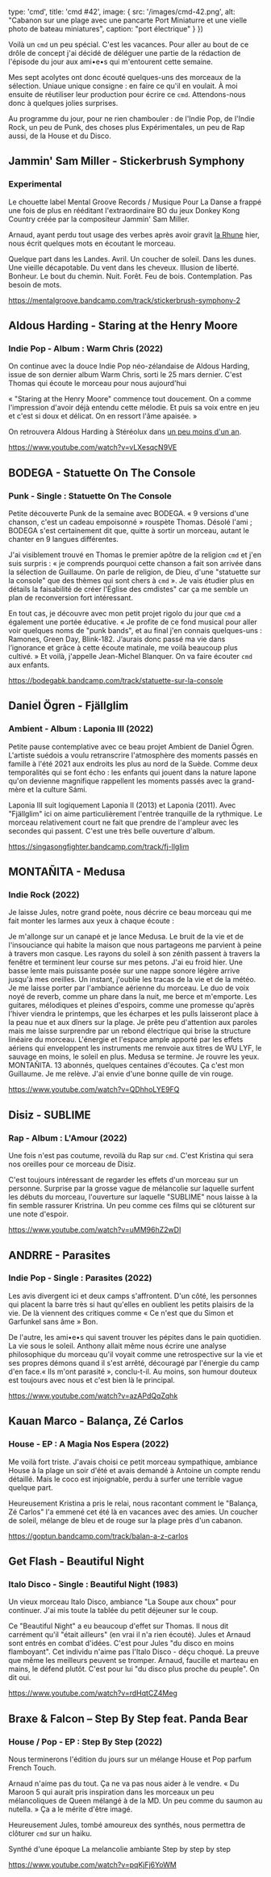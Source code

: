 

  type: 'cmd',
  title: 'cmd #42',
  image: {
    src: '/images/cmd-42.png',
    alt: "Cabanon sur une plage avec une pancarte Port Miniaturre et une vielle photo de bateau miniatures",
    caption: "port électrique"
  }
}) 

Voilà un `cmd` un peu spécial. C'est les vacances. Pour aller au bout de ce
drôle de concept j'ai décidé de déléguer une partie de la rédaction de l'épisode
du jour aux ami•e•s qui m'entourent cette semaine.

Mes sept acolytes ont donc écouté quelques-uns des morceaux de la sélection.
Uniaue unique consigne : en faire ce qu'il en voulait. À moi ensuite de réutiliser leur
production pour écrire ce `cmd`. Attendons-nous donc à quelques jolies
surprises.

Au programme du jour, pour ne rien chambouler : de l'Indie Pop, de l'Indie Rock,
un peu de Punk, des choses plus Expérimentales, un peu de Rap aussi, de la House
et du Disco.



## Jammin' Sam Miller - Stickerbrush Symphony 

### Experimental

Le chouette label Mental Groove Records / Musique Pour La Danse a frappé une
fois de plus en rééditant l'extraordinaire BO du jeux Donkey Kong Country créée
par la compositeur Jammin' Sam Miller.

Arnaud, ayant perdu tout usage des verbes après avoir gravit [la
Rhune](https://fr.wikipedia.org/wiki/La_Rhune) hier, nous écrit quelques mots en
écoutant le morceau.

Quelque part dans les Landes. Avril. Un coucher de soleil. Dans les dunes. Une
vieille décapotable. Du vent dans les cheveux. Illusion de liberté. Bonheur. Le
bout du chemin. Nuit. Forêt. Feu de bois. Contemplation. Pas besoin de mots.

https://mentalgroove.bandcamp.com/track/stickerbrush-symphony-2



## Aldous Harding - Staring at the Henry Moore

### Indie Pop - Album : Warm Chris (2022)

On continue avec la douce Indie Pop néo-zélandaise de Aldous Harding, issue de
son dernier album Warm Chris, sorti le 25 mars dernier. C'est Thomas qui écoute
le morceau pour nous aujourd'hui

« "Staring at the Henry Moore" commence tout doucement. On a comme l'impression
d'avoir déjà entendu cette mélodie. Et puis sa voix entre en jeu et c'est si
doux et délicat. On en ressort l'âme apaisée. »

On retrouvera Aldous Harding à Stéréolux dans [un peu moins d'un
an](https://www.stereolux.org/agenda/aldous-harding-1ere-partie-0).

https://www.youtube.com/watch?v=vLXesqcN9VE



## BODEGA - Statuette On The Console

### Punk - Single : Statuette On The Console 

Petite découverte Punk de la semaine avec BODEGA. « 9 versions d'une chanson,
c'est un cadeau empoisonné » rouspète Thomas. Désolé l'ami ; BODEGA s'est
certainement dit que, quitte à sortir un morceau, autant le chanter en 9 langues
différentes.

J'ai visiblement trouvé en Thomas le premier apôtre de la religion `cmd` et j'en
suis surpris : « je comprends pourquoi cette chanson a fait son arrivée dans la
sélection de Guillaume. On parle de religion, de Dieu, d'une "statuette sur la
console" que des thèmes qui sont chers à `cmd` ». Je vais étudier plus en
détails la faisabilité de créer l'Église des cmdistes" car ça me semble un plan
de reconversion fort intéressant.

En tout cas, je découvre avec mon petit projet rigolo du jour que `cmd` a
également une portée éducative. « Je profite de ce fond musical pour aller voir
quelques noms de "punk bands", et au final j'en connais quelques-uns : Ramones,
Green Day, Blink-182. J’aurais donc passé ma vie dans l’ignorance et grâce à
cette écoute matinale, me voilà beaucoup plus cultivé. » Et voilà, j'appelle
Jean-Michel Blanquer. On va faire écouter `cmd` aux enfants.

https://bodegabk.bandcamp.com/track/statuette-sur-la-console



## Daniel Ögren - Fjällglim

### Ambient - Album : Laponia III (2022)

Petite pause contemplative avec ce beau projet Ambient de Daniel Ögren.
L'artiste suédois a voulu retranscrire l'atmosphère des moments passés en
famille à l'été 2021 aux endroits les plus au nord de la Suède. Comme deux
temporalités qui se font écho : les enfants qui jouent dans la nature lapone
qu'on devienne magnifique rappellent les moments passés avec la grand-mère et la
culture Sámi. 

Laponia III suit logiquement Laponia II (2013) et Laponia (2011). Avec
"Fjällglim" ici on aime particulièrement l'entrée tranquille de la rythmique. Le
morceau relativement court ne fait que prendre de l'ampleur avec les secondes
qui passent. C'est une très belle ouverture d'album.

https://singasongfighter.bandcamp.com/track/fj-llglim



## MONTAÑITA - Medusa

### Indie Rock (2022)

Je laisse Jules, notre grand poète, nous décrire ce beau morceau qui me fait
monter les larmes aux yeux à chaque écoute :

Je m'allonge sur un canapé et je lance Medusa. Le bruit de la vie et de
l'insouciance qui habite la maison que nous partageons me parvient à peine à
travers mon casque. Les rayons du soleil à son zénith passent à travers la
fenêtre et terminent leur course sur mes petons. J'ai eu froid hier. Une basse
lente mais puissante posée sur une nappe sonore légère arrive jusqu'à mes
oreilles. Un instant, j'oublie les tracas de la vie et de la météo. Je me laisse
porter par l'ambiance aérienne du morceau. Le duo de voix noyé de reverb, comme
un phare dans la nuit, me berce et m'emporte. Les guitares, mélodiques et
pleines d'espoirs, comme une promesse qu'après l'hiver viendra le printemps, que
les écharpes et les pulls laisseront place à la peau nue et aux dîners sur la
plage. Je prête peu d'attention aux paroles mais me laisse surprendre par un
rebond électrique qui brise la structure linéaire du morceau. L'énergie et
l'espace ample apporté par les effets aériens qui enveloppent les instruments me
renvoie aux titres de WU LYF, le sauvage en moins, le soleil en plus. Medusa se
termine. Je rouvre les yeux. MONTAÑITA. 13 abonnés, quelques centaines
d'écoutes. Ça c'est mon Guillaume. Je me relève. J'ai envie d'une bonne quille
de vin rouge. 

https://www.youtube.com/watch?v=QDhhoLYE9FQ



## Disiz - SUBLIME

### Rap - Album : L'Amour (2022)

Une fois n'est pas coutume, revoilà du Rap sur `cmd`. C'est Kristina qui sera
nos oreilles pour ce morceau de Disiz.

C'est toujours intéressant de regarder les effets d'un morceau sur un personne.
Surprise par la grosse vague de mélancolie sur laquelle surfent les débuts du
morceau, l'ouverture sur laquelle "SUBLIME" nous laisse à la fin semble rassurer
Kristrina. Un peu comme ces films qui se clôturent sur une note d'espoir.

https://www.youtube.com/watch?v=uMM96hZ2wDI



## ANDRRE - Parasites

### Indie Pop - Single : Parasites (2022)

Les avis divergent ici et deux camps s'affrontent. D'un côté, les personnes qui
placent la barre très si haut qu'elles en oublient les petits plaisirs de la
vie. De là viennent des critiques comme « Ce n'est que du Simon et Garfunkel
sans âme » Bon.

De l'autre, les ami•e•s qui savent trouver les pépites dans le pain quotidien.
La vie sous le soleil. Anthony allait même nous écrire une analyse philosophique
du morceau qu'il voyait comme une retrospective sur la vie et ses propres démons
quand il s'est arrêté, découragé par l'énergie du camp d'en face.« Ils m'ont
parasité », conclu-t-il. Au moins, son humour douteux est toujours avec nous et
c'est bien là le principal.

https://www.youtube.com/watch?v=azAPdQqZqhk



## Kauan Marco - Balança, Zé Carlos

### House - EP : A Magia Nos Espera (2022)

Me voilà fort triste. J'avais choisi ce petit morceau sympathique, ambiance
House à la plage un soir d'été et avais demandé à Antoine un compte rendu
détaillé. Mais le coco est injoignable, perdu à surfer une terrible vague
quelque part.

Heureusement Kristina a pris le relai, nous racontant comment le "Balança, Zé
Carlos" l'a emmené cet été là en vacances avec des amies. Un coucher de soleil,
mélange de bleu et de rouge sur la plage près d'un cabanon. 

https://goptun.bandcamp.com/track/balan-a-z-carlos



## Get Flash - Beautiful Night

### Italo Disco - Single : Beautiful Night (1983)

Un vieux morceau Italo Disco, ambiance "La Soupe aux choux" pour continuer. J'ai
mis toute la tablée du petit déjeuner sur le coup.

Ce "Beautiful Night" a eu beaucoup d'effet sur Thomas. Il nous dit carrément
qu'il "était ailleurs" (en vrai il n'a rien écouté). Jules et Arnaud sont entrés
en combat d'idées. C'est pour Jules "du disco en moins flamboyant". Cet individu
n'aime pas l'Italo Disco - déçu choqué. La preuve que même les meilleurs peuvent
se tromper. Arnaud, faucille et marteau en mains, le défend plutôt. C'est pour
lui "du disco plus proche du peuple". On dit oui.

https://www.youtube.com/watch?v=rdHqtCZ4Meg



## Braxe & Falcon – Step By Step feat. Panda Bear

### House / Pop - EP : Step By Step (2022)

Nous terminerons l'édition du jours sur un mélange House et Pop parfum French
Touch.

Arnaud n'aime pas du tout. Ça ne va pas nous aider à le vendre. « Du Maroon 5
qui aurait pris inspiration dans les morceaux un peu mélancoliques de Queen
mélangé à de la MD. Un peu comme du saumon au nutella. » Ça a le mérite d'être
imagé.

Heureusement Jules, tombé amoureux des synthés, nous permettra de clôturer `cmd`
sur un haiku.

Synthé d'une époque La melancolie ambiante Step by step by step

https://www.youtube.com/watch?v=pqKjFj6YoWM

